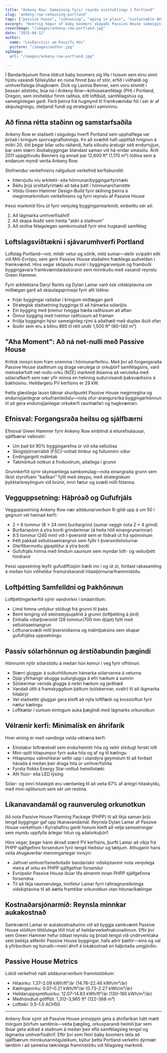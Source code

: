 ```yaml
---
title: "Ankeny Row: Sameining fyrir reynda einstaklinga í Portland"
slug: "ankeny-row-cohousing-portland"
tags: ["passive house", "cohousing", "aging in place", "sustainable design", "net-zero energy"]
excerpt: "Hvernig hópur af baby boomers skapaði Passive House sameiginlegt húsnæði í Portland, Oregon, sem tekur bæði á umhverfislegri sjálfbærni og félagslegum þörfum fyrir að eldast á staðnum."
coverImage: "/images/ankeny-row-portland.jpg"
date: "2025-04-12"
author:
  name: "Leiðarvísir um Passífu Hús"
  picture: "/images/author.jpg"
ogImage:
  url: "/images/ankeny-row-portland.jpg"

---
```

Í Bandaríkjunum finna öldruð baby boomers sig lifa í húsum sem einu sinni hýstu vaxandi fjölskyldur en núna finnst þau of stór, erfið í viðhaldi og umhverfislega óhagkvæm. Dick og Lavinia Benner, sem voru einmitt í þessari aðstöðu, búa nú í Ankeny Row—kóhúsasamfélagi (PH) í Portland, Oregon, sem inniheldur fimm raðhús, eitt loftíbúð, samfélagshús og sameiginlegan garð. Ferð þeirra frá hugmynd til framkvæmdar fól í sér ár af skipulagningu, óteljandi fundi og strategískri samvinnu.

## Að finna rétta staðinn og samstarfsaðila

Ankeny Row er staðsett í sögulegu hverfi Portland sem upphaflega var þróað í kringum sporvagnaflutninga. Þó að svæðið hafi upplifað hnignun á miðri 20. öld þegar bílar urðu ráðandi, hafa síðustu áratugir séð endurnýjun, þar sem stærri íbúðabyggingar blandast saman við há-endar smásölu. Árið 2011 uppgötvuðu Benners og annað par 12,600 ft² (1,170 m²) lóðina sem á endanum myndi verða Ankeny Row.

Stofnendur verkefnisins nálguðust verkefnið kerfisbundið:

- Intervjuðu níu arkitekt- eða hönnunar/byggingarfyrirtæki
- Báðu þrjá úrslitafyrirtæki að taka þátt í hönnunarcharrette
- Völdu Green Hammer Design-Build fyrir skilning þeirra á meginmarkmiðum verkefnisins og fyrri reynslu af Passive House

Þessi markmið fóru út fyrir venjuleg byggingarmarkmið, einbeittu sér að:

1. Að lágmarka umhverfisáhrif
2. Að skapa íbúðir sem henta "aldri á staðnum"
3. Að stofna félagslegan samkomustað fyrir eins hugsandi samfélag
## Loftslagsviðtækni í sjávarumhverfi Portland

Loftslag Portland—vot, mildir vetur og sólrík, mild sumar—deilir svipaðri eðli við Mið-Evrópu, sem gerir Passive House staðalinn fræðilega auðveldan í framkvæmd. Hins vegar sköpuðu munir í byggingarvenjum og framboði byggingavara framkvæmdaráskoranir sem minnkuðu með vaxandi reynslu Green Hammer.

Fyrir arkitektana Daryl Rantis og Dylan Lamar varð ósk viðskiptavina um miðlægan garð að skipulagsprinsipi fyrir allt lóðina:

- Þrjár byggingar raðaðar í kringum miðlægan garð
- Strategísk staðsetning bygginga til að hámarka sólarljós
- Ein bygging með þremur tveggja hæða raðhúsum að aftan
- Önnur bygging með tveimur raðhúsum að framan
- Þriðja byggingin hýsir sameiginleg rými á aðalhæð með duplex íbúð ofan
- Íbúðir sem eru á bilinu 865 til rétt undir 1,500 ft² (80–140 m²)
## "Aha Moment": Að ná net-nulli með Passive House

Kritísk innsýn kom fram snemma í hönnunarferlinu. Með því að forgangsraða Passive House staðlinum og draga verulega úr orkuþörf samfélagsins, varð metnaðarfullt net-nulls-orku (NZE) markmið íbúanna að veruleika með sólarrafkerfi sem nær yfir minna en helming suðurvísandi þaksvæðisins á bakhúsinu. Heildargetu PV kerfisins er 29 kW.

Þetta glæsilega lausn táknar skurðpunkt Passive House meginreglna og endurnýjanlegrar orkuframleiðslu—nota ofur-árangursríka byggingarhönnun til að gera endurnýjanlegar orkukerfi raunhæfari og hagkvæmari.

## Efnisval: Forgangsraða heilsu og sjálfbærni

Efnisval Green Hammer fyrir Ankeny Row einblíndi á eiturefnalausar, sjálfbærar valkostir:

- Um það bil 90% byggingarefna úr við eða sellulósa
- Skógstjórnarráðið (FSC)-vottað timbur og fullunninn viður
- Endingargott málmtak
- Takmörkuð notkun á froðuvörum, aðallega í grunni

Grunnkerfið sýnir skynsamlega samkomulag—nota einangraða grunn sem líkist styrofoam "baðkari" fyllt með steypu, með strategískum þykktarbreytingum við brúnir, innri fætur og svæði milli fótanna.
## Vegguppsetning: Háþróað og Gufufrjáls

Vegguppsetning Ankeny Row nær aðdáunarverðum R-gildi upp á um 50 í gegnum vel hannað kerfi:

- 2 × 6 tommur (8 × 24 mm) burðargrind (sumar veggir nota 2 × 4 grind)
- Burðarspónn á ytra borði grindarinnar (á heita hlið einangrunarinnar)
- 9.5 tommur (240 mm) við I-þversnið sem er fóðrað út frá spónninum
- Þétt pakkað sellulósaeinangrun sem fyllir I-þversniðsholurnar
- Glerfibermottu gipsplötur á ytra borði
- Gufufrjáls himna með límdum saumum sem myndar loft- og veðurþétt hindranir

Þessi uppsetning leyfir gufudiffúsjón bæði inn í og út úr, forðast rakasamling á meðan hún viðheldur framúrskarandi hitastjórnunarframmistöðu.

## Loftþétting Samfelldni og Þakhönnun

Loftþéttingarkerfið sýnir vandvirkni í smáatriðum:

- Límd himna umlykur stöðugt frá grunni til þaks
- Beint tenging við steinsteypujaðrið á grunni (loftþétting á jörð)
- Einhalla viðarþversnið (28 tommur/700 mm djúpt) fyllt með sellulósaeinangrun
- Loftunarsvæði milli þversniðanna og málmþaksins sem skapar gufufrjálsa uppsetningu
## Passív sólarhönnun og árstíðabundin þægindi

Hönnunin nýtir sólarstöðu á meðan hún kemur í veg fyrir ofhitnun:

- Stærri gluggar á suðurhliðunum hámarka sólarvarma á veturna
- Djúp yfirhangir skugga suðurglugga á efri hæðum á sumrin
- Sólskermar vernda glugga á neðri hæðum og jarðhæð
- Vandað útlit á framskyggðum þáttum (sólskermar, svalir) til að lágmarka hitabrýr
- Vel staðsettir gluggar gera kleift að nýta loftflæði og krossloftun fyrir nætur kælingu
- Loftkælar í sumum einingum auka þægindi með lágmarks orkunotkun

## Vélrænir kerfi: Minimalísk en áhrifarík

Hver eining er með vandlega valda vélræna kerfi:

- Einstakur loftræstivél sem endurheimtir hita og veitir stöðugt ferskt loft
- Mini-split hitapumpur fyrir auka hita og af og til kælingu
- Hitapumpu vatnshitarar settir upp í utandyra geymslum til að forðast hávaða á meðan þeir draga hita úr umhverfishita
- Fyrsta flokks Energy Star-vottuð heimilistæki
- Allt flúor- eða LED lýsing

Sólar- og innri hitaskipti eru væntanleg til að veita 67% af árlegri hitaskyldu, með mini-splitunum sem sér um restina.
## Líkanavandamál og raunveruleg orkunotkun

Að nota Passive House Planning Package (PHPP) til að líkja saman þrjú tengd byggingar gaf upp líkanavandamál. Reynsla Dylan Lamar af Passive House verkefnum í Kyrrahafinu gerði honum kleift að velja samsetningar sem myndu uppfylla árlegar hitun og aðalorkuþörf.

Hins vegar, þegar hann ákvað stærð PV kerfisins, þurfti Lamar að víkja frá PHPP sjálfgefinni forsendum fyrir tengd hleðslur og tækjum. Athuganir hans veita áhugaverðar menningarlegar innsýn:

- Jafnvel umhverfismeðvitaðir bandarískir viðskiptavinir nota venjulega meira af orku en PHPP sjálfgefnar forsendur
- Evrópskir Passive House íbúar lifa almennt innan PHPP sjálfgefinna forsendna
- Til að líkja raunverulega, innifelur Lamar fyrri rafmagnsreikninga viðskiptavina til að áætla framtíðar orkunotkun utan hitunar/kælingar

## Kostnaðarsjónarmið: Reynsla minnkar aukakostnað

Samkvæmt Lamar er aukakostnaðurinn við að byggja samkvæmt Passive House stöðlum tiltölulega lítill hluti af heildarverkefnabúnaðinum. Eftir því sem Green Hammer hefur öðlast reynslu og þróað tengsl við undirverktaka sem þekkja aðferðir Passive House byggingar, hafa aðrir þættir—eins og val á yfirborðum og búnaði—meiri áhrif á lokakostnað en háþróaða umgjörðin.
## Passive House Metrics

Lokið verkefnið náði aðdáunarverðum frammistöðum:

- Hitaorku: 1.37–2.09 kWh/ft²/ár (14.76–22.46 kWh/m²/ár)
- Kælingarorku: 0.07–0.21 kWh/ft²/ár (0.73–2.27 kWh/m²/ár)
- Heildaruppsprettuorku: 12.07–14.83 kWh/ft²/ár (130–160 kWh/m²/ár)
- Meðhöndluð gólfflöt: 1,312–3,965 ft² (122–368 m²)
- Loftleki: 0.5–1.0 ACH50

---

Ankeny Row sýnir að Passive House prinsippin geta á áhrifaríkan hátt mætt mörgum þörfum samtímis—veita þægileg, orkusparandi heimili þar sem íbúar geta aldrað á staðnum á meðan þeir efla samfélagsleg tengsl og lágmarka umhverfisáhrif. Eftir því sem fleiri baby boomers leita að sjálfbærum minnkunarmöguleikum, býður þetta Portland verkefni dýrmæt lærdóm í að sameina tæknilega frammistöðu við félagsleg markmið.
